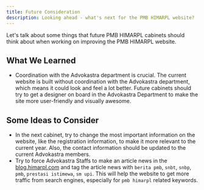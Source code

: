 ```yaml
---
title: Future Consideration 
description: Looking ahead - what's next for the PMB HIMARPL website?
---
```


Let's talk about some things that future PMB HIMARPL cabinets should think about when working on improving the PMB HIMARPL website.

## What We Learned

- Coordination with the Advokastra department is crucial. The current website is built without coordination with the Advokastra department, which means it could look and feel a lot better. Future cabinets should try to get a designer on board in the Advokastra Department to make the site more user-friendly and visually awesome.

## Some Ideas to Consider

- In the next cabinet, try to change the most important information on the website, like the registration information, to make it more relevant to the current year. Also, the contact information should be updated to the current Advokastra members.
- Try to force Advokastra Staffs to make an article news in the [blog.himarpl.com](https://blog.himarpl.com) and tag the article news with `berita pmb`, `snbt`, `snbp`, `pmb`, `prestasi istimewa`, `sm upi`. This will help the website to get more traffic from search engines, especially for `pmb himarpl` related keywords.
